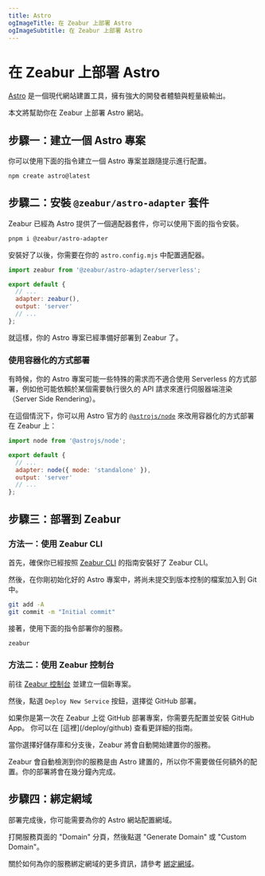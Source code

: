 ```yaml
---
title: Astro
ogImageTitle: 在 Zeabur 上部署 Astro
ogImageSubtitle: 在 Zeabur 上部署 Astro
---
```









# 在 Zeabur 上部署 Astro

[Astro](https://astro.build/) 是一個現代網站建置工具，擁有強大的開發者體驗與輕量級輸出。

本文將幫助你在 Zeabur 上部署 Astro 網站。

## 步驟一：建立一個 Astro 專案

你可以使用下面的指令建立一個 Astro 專案並跟隨提示進行配置。

```bash
npm create astro@latest
```

## 步驟二：安裝 `@zeabur/astro-adapter` 套件

Zeabur 已經為 Astro 提供了一個適配器套件，你可以使用下面的指令安裝。

```bash
pnpm i @zeabur/astro-adapter
```

安裝好了以後，你需要在你的 `astro.config.mjs` 中配置適配器。

```javascript
import zeabur from '@zeabur/astro-adapter/serverless';

export default {
  // ...
  adapter: zeabur(),
  output: 'server'
  // ...
};
```

就這樣，你的 Astro 專案已經準備好部署到 Zeabur 了。

### 使用容器化的方式部署

有時候，你的 Astro 專案可能一些特殊的需求而不適合使用 Serverless 的方式部署，例如他可能依賴於某個需要執行很久的 API 請求來進行伺服器端渲染（Server Side Rendering）。

在這個情況下，你可以用 Astro 官方的 [`@astrojs/node`](https://docs.astro.build/en/guides/integrations-guide/node/) 來改用容器化的方式部署在 Zeabur 上：

```js
import node from '@astrojs/node';

export default {
  // ...
  adapter: node({ mode: 'standalone' }),
  output: 'server'
  // ...
};
```

## 步驟三：部署到 Zeabur

### 方法一：使用 Zeabur CLI

首先，確保你已經按照 [Zeabur CLI](/deploy/deploy-in-cli) 的指南安裝好了 Zeabur CLI。

然後，在你剛初始化好的 Astro 專案中，將尚未提交到版本控制的檔案加入到 Git 中。

```bash
git add -A
git commit -m "Initial commit"
```

接著，使用下面的指令部署你的服務。

```bash
zeabur
```

### 方法二：使用 Zeabur 控制台

前往 [Zeabur 控制台](https://dash.zeabur.com) 並建立一個新專案。

然後，點選 `Deploy New Service` 按鈕，選擇從 GitHub 部署。

<Callout>
    如果你是第一次在 Zeabur 上從 GitHub 部署專案，你需要先配置並安裝 GitHub App。
    你可以在 [這裡](/deploy/github) 查看更詳細的指南。
</Callout>

當你選擇好儲存庫和分支後，Zeabur 將會自動開始建置你的服務。

Zeabur 會自動檢測到你的服務是由 Astro 建置的，所以你不需要做任何額外的配置。你的部署將會在幾分鐘內完成。

## 步驟四：綁定網域

部署完成後，你可能需要為你的 Astro 網站配置網域。

打開服務頁面的 "Domain" 分頁，然後點選 "Generate Domain" 或 "Custom Domain"。

關於如何為你的服務綁定網域的更多資訊，請參考 [綁定網域](/deploy/domain-binding)。
